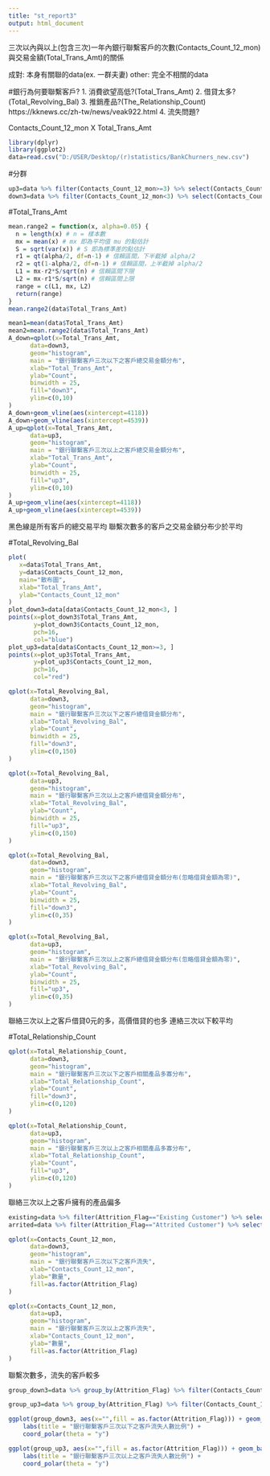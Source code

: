 ```yaml
---
title: "st_report3"
output: html_document
---
```

三次以內與以上(包含三次)一年內銀行聯繫客戶的次數(Contacts_Count_12_mon)與交易金額(Total_Trans_Amt)的關係

成對: 本身有關聯的data(ex. 一群夫妻)
other: 完全不相關的data

#銀行為何要聯繫客戶?
1. 消費欲望高低?(Total_Trans_Amt)
2. 借貸太多?(Total_Revolving_Bal)
3. 推銷產品?(The_Relationship_Count)
https://kknews.cc/zh-tw/news/veak922.html
4. 流失問題?

Contacts_Count_12_mon X Total_Trans_Amt
```r
library(dplyr)
library(ggplot2)
data=read.csv("D:/USER/Desktop/(r)statistics/BankChurners_new.csv")
```

#分群
```r
up3=data %>% filter(Contacts_Count_12_mon>=3) %>% select(Contacts_Count_12_mon, Total_Trans_Amt, Total_Revolving_Bal, Total_Relationship_Count, Attrition_Flag)
down3=data %>% filter(Contacts_Count_12_mon<3) %>% select(Contacts_Count_12_mon, Total_Trans_Amt, Total_Revolving_Bal, Total_Relationship_Count, Attrition_Flag)
```

#Total_Trans_Amt
```r
mean.range2 = function(x, alpha=0.05) {
  n = length(x) # n = 樣本數
  mx = mean(x) # mx 即為平均值 mu 的點估計
  S = sqrt(var(x)) # S 即為標準差的點估計
  r1 = qt(alpha/2, df=n-1) # 信賴區間，下半截掉 alpha/2
  r2 = qt(1-alpha/2, df=n-1) # 信賴區間，上半截掉 alpha/2
  L1 = mx-r2*S/sqrt(n) # 信賴區間下限
  L2 = mx-r1*S/sqrt(n) # 信賴區間上限
  range = c(L1, mx, L2)
  return(range)
}
mean.range2(data$Total_Trans_Amt)

mean1=mean(data$Total_Trans_Amt)
mean2=mean.range2(data$Total_Trans_Amt)
A_down=qplot(x=Total_Trans_Amt,                      
      data=down3,              
      geom="histogram",
      main = "銀行聯繫客戶三次以下之客戶總交易金額分布",  
      xlab="Total_Trans_Amt",  
      ylab="Count",
      binwidth = 25,
      fill="down3",
      ylim=c(0,10)
)
A_down+geom_vline(aes(xintercept=4118))
A_down+geom_vline(aes(xintercept=4539))
A_up=qplot(x=Total_Trans_Amt,                      
      data=up3,              
      geom="histogram",
      main = "銀行聯繫客戶三次以上之客戶總交易金額分布",  
      xlab="Total_Trans_Amt", 
      ylab="Count",
      binwidth = 25,
      fill="up3",
      ylim=c(0,10)
)
A_up+geom_vline(aes(xintercept=4118))
A_up+geom_vline(aes(xintercept=4539))
```
黑色線是所有客戶的總交易平均
聯繫次數多的客戶之交易金額分布少於平均

#Total_Revolving_Bal
```r
plot(
   x=data$Total_Trans_Amt,
   y=data$Contacts_Count_12_mon,
   main="散布圖",
   xlab="Total_Trans_Amt",
   ylab="Contacts_Count_12_mon"
)
plot_down3=data[data$Contacts_Count_12_mon<3, ]
points(x=plot_down3$Total_Trans_Amt,                       
       y=plot_down3$Contacts_Count_12_mon, 
       pch=16,
       col="blue")
plot_up3=data[data$Contacts_Count_12_mon>=3, ]
points(x=plot_up3$Total_Trans_Amt, 
       y=plot_up3$Contacts_Count_12_mon, 
       pch=16, 
       col="red") 
```

```r
qplot(x=Total_Revolving_Bal,                      
      data=down3,              
      geom="histogram",
      main = "銀行聯繫客戶三次以下之客戶總借貸金額分布",  
      xlab="Total_Revolving_Bal", 
      ylab="Count",
      binwidth = 25,
      fill="down3",
      ylim=c(0,150)
)

qplot(x=Total_Revolving_Bal,                      
      data=up3,              
      geom="histogram",
      main = "銀行聯繫客戶三次以上之客戶總借貸金額分布",  
      xlab="Total_Revolving_Bal",  
      ylab="Count",
      binwidth = 25,
      fill="up3",
      ylim=c(0,150)
)
```

```r
qplot(x=Total_Revolving_Bal,                      
      data=down3,              
      geom="histogram",
      main = "銀行聯繫客戶三次以下之客戶總借貸金額分布(忽略借貸金額為零)",  
      xlab="Total_Revolving_Bal",
      ylab="Count",
      binwidth = 25,
      fill="down3",
      ylim=c(0,35)
)

qplot(x=Total_Revolving_Bal,                      
      data=up3,              
      geom="histogram",
      main = "銀行聯繫客戶三次以上之客戶總借貸金額分布(忽略借貸金額為零)",  
      xlab="Total_Revolving_Bal",   
      ylab="Count",
      binwidth = 25,
      fill="up3",
      ylim=c(0,35)
)
```
聯絡三次以上之客戶借貸0元的多，高價借貸的也多
連絡三次以下較平均

#Total_Relationship_Count
```r
qplot(x=Total_Relationship_Count,                      
      data=down3,              
      geom="histogram",
      main = "銀行聯繫客戶三次以下之客戶相關產品多寡分布",  
      xlab="Total_Relationship_Count",
      ylab="Count",
      fill="down3",
      ylim=c(0,120)
)

qplot(x=Total_Relationship_Count,                      
      data=up3,              
      geom="histogram",
      main = "銀行聯繫客戶三次以上之客戶相關產品多寡分布",  
      xlab="Total_Relationship_Count",   
      ylab="Count",
      fill="up3",
      ylim=c(0,120)
)
```

聯絡三次以上之客戶擁有的產品偏多

```r
existing=data %>% filter(Attrition_Flag=="Existing Customer") %>% select(Contacts_Count_12_mon, Attrition_Flag)
arrited=data %>% filter(Attrition_Flag=="Attrited Customer") %>% select(Contacts_Count_12_mon, Attrition_Flag)

qplot(x=Contacts_Count_12_mon,                      
      data=down3,              
      geom="histogram",
      main = "銀行聯繫客戶三次以下之客戶流失",  
      xlab="Contacts_Count_12_mon",
      ylab="數量",
      fill=as.factor(Attrition_Flag)
)

qplot(x=Contacts_Count_12_mon,                      
      data=up3,              
      geom="histogram",
      main = "銀行聯繫客戶三次以上之客戶流失",  
      xlab="Contacts_Count_12_mon",   
      ylab="數量",
      fill=as.factor(Attrition_Flag)
)
```
聯繫次數多，流失的客戶較多

```r
group_down3=data %>% group_by(Attrition_Flag) %>% filter(Contacts_Count_12_mon<3) %>% select(Attrition_Flag, Contacts_Count_12_mon)

group_up3=data %>% group_by(Attrition_Flag) %>% filter(Contacts_Count_12_mon>=3) %>% select(Attrition_Flag, Contacts_Count_12_mon)

ggplot(group_down3, aes(x="",fill = as.factor(Attrition_Flag))) + geom_bar() +
    labs(title = "銀行聯繫客戶三次以下之客戶流失人數比例") +
    coord_polar(theta = "y")

ggplot(group_up3, aes(x="",fill = as.factor(Attrition_Flag))) + geom_bar() +
    labs(title = "銀行聯繫客戶三次以上之客戶流失人數比例") +
    coord_polar(theta = "y")

```
